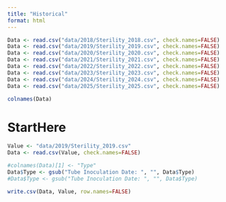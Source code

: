 ```yaml
---
title: "Historical"
format: html
---
```


```r
Data <- read.csv("data/2018/Sterility_2018.csv", check.names=FALSE)
Data <- read.csv("data/2019/Sterility_2019.csv", check.names=FALSE)
Data <- read.csv("data/2020/Sterility_2020.csv", check.names=FALSE)
Data <- read.csv("data/2021/Sterility_2021.csv", check.names=FALSE)
Data <- read.csv("data/2022/Sterility_2022.csv", check.names=FALSE)
Data <- read.csv("data/2023/Sterility_2023.csv", check.names=FALSE)
Data <- read.csv("data/2024/Sterility_2024.csv", check.names=FALSE)
Data <- read.csv("data/2025/Sterility_2025.csv", check.names=FALSE)
```
```r
colnames(Data)
```

# StartHere

```r
Value <- "data/2019/Sterility_2019.csv"
Data <- read.csv(Value, check.names=FALSE)
```

```r
#colnames(Data)[1] <- "Type"
Data$Type <- gsub("Tube Inoculation Date: ", "", Data$Type) 
#Data$Type <- gsub("Tube Inoculation Date: ", "", Data$Type)
```

```r
write.csv(Data, Value, row.names=FALSE)
```


